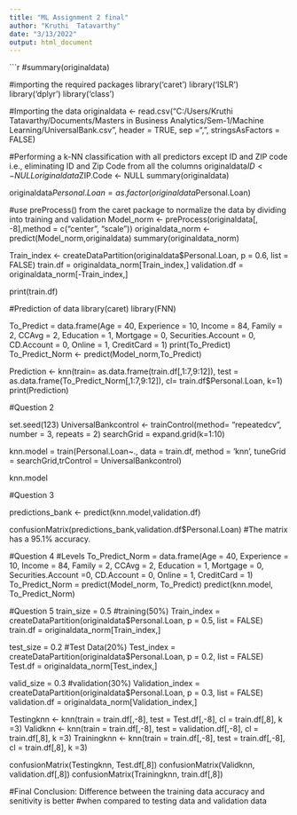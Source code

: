 ```yaml
---
title: "ML Assignment 2 final"
author: "Kruthi  Tatavarthy"
date: "3/13/2022"
output: html_document
---
```




```r
#summary(originaldata)

#importing the required packages 
library('caret')
library('ISLR')
library('dplyr')
library('class')

#Importing the data
originaldata <- read.csv("C:/Users/Kruthi Tatavarthy/Documents/Masters in Business Analytics/Sem-1/Machine Learning/UniversalBank.csv", header = TRUE, 
                         sep =",", stringsAsFactors = FALSE)

#Performing a k-NN classification with all predictors except ID and ZIP code i.e., eliminating ID and Zip Code from all the columns
originaldata$ID <- NULL
originaldata$ZIP.Code <- NULL
summary(originaldata)


originaldata$Personal.Loan =  as.factor(originaldata$Personal.Loan)


#use preProcess() from the caret package to normalize the data by dividing into training and validation
Model_norm <- preProcess(originaldata[, -8],method = c("center", "scale"))
originaldata_norm <- predict(Model_norm,originaldata)
summary(originaldata_norm)



Train_index <- createDataPartition(originaldata$Personal.Loan, p = 0.6, list = FALSE)
train.df = originaldata_norm[Train_index,]
validation.df = originaldata_norm[-Train_index,]

print(train.df)

#Prediction of data
library(caret)
library(FNN)

To_Predict = data.frame(Age = 40, Experience = 10, Income = 84, Family = 2,
                        CCAvg = 2, Education = 1, Mortgage = 0, Securities.Account =
                          0, CD.Account = 0, Online = 1, CreditCard = 1)
print(To_Predict)
To_Predict_Norm <- predict(Model_norm,To_Predict)

Prediction <- knn(train= as.data.frame(train.df[,1:7,9:12]),
                  test = as.data.frame(To_Predict_Norm[,1:7,9:12]),
                  cl= train.df$Personal.Loan,
                  k=1)
print(Prediction)



#Question 2 

set.seed(123)
UniversalBankcontrol <- trainControl(method= "repeatedcv", number = 3, repeats = 2)
searchGrid = expand.grid(k=1:10)

knn.model = train(Personal.Loan~., data = train.df, method = 'knn', tuneGrid = searchGrid,trControl = UniversalBankcontrol)

knn.model



#Question 3

predictions_bank <- predict(knn.model,validation.df)

confusionMatrix(predictions_bank,validation.df$Personal.Loan)
#The matrix has a 95.1% accuracy.

#Question 4
#Levels
To_Predict_Norm = data.frame(Age = 40, Experience = 10, Income = 84, Family = 2,
                                   CCAvg = 2, Education = 1, Mortgage = 0,
                                   Securities.Account =0, CD.Account = 0, Online = 1,
                                   CreditCard = 1)
To_Predict_Norm = predict(Model_norm, To_Predict)
predict(knn.model, To_Predict_Norm)



#Question 5
train_size = 0.5 #training(50%)
Train_index = createDataPartition(originaldata$Personal.Loan, p = 0.5, list = FALSE)
train.df = originaldata_norm[Train_index,]


test_size = 0.2 #Test Data(20%)
Test_index = createDataPartition(originaldata$Personal.Loan, p = 0.2, list = FALSE)
Test.df = originaldata_norm[Test_index,]


valid_size = 0.3 #validation(30%)
Validation_index = createDataPartition(originaldata$Personal.Loan, p = 0.3, list = FALSE)
validation.df = originaldata_norm[Validation_index,]



Testingknn <- knn(train = train.df[,-8], test = Test.df[,-8], cl = train.df[,8], k =3)
Validknn <- knn(train = train.df[,-8], test = validation.df[,-8], cl = train.df[,8], k =3)
Trainingknn <- knn(train = train.df[,-8], test = train.df[,-8], cl = train.df[,8], k =3)

confusionMatrix(Testingknn, Test.df[,8])
confusionMatrix(Validknn, validation.df[,8])
confusionMatrix(Trainingknn, train.df[,8])

#Final Conclusion: Difference between the training data accuracy and senitivity is better 
#when compared to testing data and validation data
